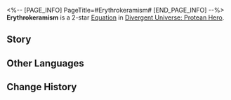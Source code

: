 <%-- [PAGE_INFO]
PageTitle=#Erythrokeramism#
[END_PAGE_INFO] --%>
{{Equation Infobox
|period   = Protean Hero
|rarity   = 2
|path1    = Erudition*4
|path2    = Remembrance*2
|effect   = After a memosprite uses an attack, Charge their memomaster's "{{Extra Effect|Brain in a Vat|61000044}}" by {{Color|h|8%}}. After the memomaster uses "{{Extra Effect|Brain in a Vat|61000044}}" to use their Ultimate, increases the memosprite's DMG by {{Color|h|240%}} for {{Color|h|4}} turn(s).
|mentions = Cerces
}}
'''Erythrokeramism''' is a 2-star [[Divergent Universe: Protean Hero/Equations|Equation]] in [[Divergent Universe: Protean Hero]].

==Story==
{{Description|Foolish apprentices, stop your faulty reflections.<br />Cerces sows wisdom in the hearts of mortals,<br />Yet you attempt to harvest its fruits in your minds.<br />Poor apprentices, put down your experimental tools.<br />The gods have bestowed upon us the five senses.<br />Why resort to external devices to discern the truth?<br />Other schools' theories and means will only teach you how to discover knowledge,<br />But Erythrokeramism will tell you that all knowledge already dwells within the depths of your memory,<br />Merely awaiting your touch to pick them up.<br />Discard all observation, extrapolation, and logic,<br />And instead sense, hear, and imagine with your heart.<br />Peel away the deceptive mask named materiality that shrouds the world,<br />And let all things return to their truest form.}}
<!--
==Gameplay Notes==
* 
-->
==Other Languages==
{{Other Languages
|en   = Erythrokeramism
|zhs  = 赤陶学派
|zht  = 赤陶學派
|ja   = {{Rubi|赤陶学派|せきとうがくは}}
|ko   = 에리트로케라모스 학파
|es   = Escuela de Terracota
|fr   = Érythrocéramisme
|ru   = Школа красной глины
|th   = สำนักภาชนะจิต
|vi   = Học Phái Gốm Đỏ
|de   = Erythrokeramismus
|id   = Erythrokeramism
|pt   = Eritroqueramismo
}}

==Change History==
{{Change History|3.1}}